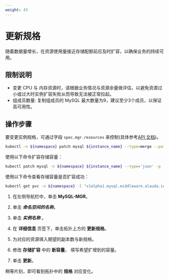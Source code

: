 ```yaml
---
weight: 43
---
```


# 更新规格

随着数据量增长，在资源使用量接近存储配额前应及时扩容，以确保业务的持续可用。

## 限制说明
- 变更 CPU 与 内存资源时，请根据业务情况与资源余量做评估，以避免资源过小或过大时实例扩容失败从而导致无法被正常拉起。
- 组成员数量: 复制组成员的 MySQL 最大数量为9，建议至少3个成员，以保证高可用性。


## 操作步骤

<Tabs>

<Tab label="CLI">

要变更实例规格，可通过字段 `spec.mgr.resources` 来控制(具体参考[API 文档](../../apis/kubernetes_apis/mgr/01-mysql-mgr))。

```bash
kubectl -n ${namespace} patch mysql ${instance_name} --type=merge --patch='{"spec":{"mgr": {"resources":{"server":{"limits":{"cpu": "4","memory":"8Gi"},"requests":{"cpu":"4", "memory":"8Gi"}}}}}}'
```

使用以下命令扩容存储容量：
```bash
kubectl patch mysql -n ${namespace} ${instance_name} --type='json' -p '[{"op":"replace","path":"/spec/mgr/volumeClaimTemplate/spec/resources/requests/storage","value":"${new_storage}"}]'
```

使用以下命令查看存储容量是否扩容成功：
```bash
kubectl get pvc -n ${namespace} -l "v1alpha1.mysql.middleware.alauda.io/cluster=${instance_name}
```
</Tab>
<Tab label="Web Console">

1. 在左侧导航栏中，单击 **MySQL-MGR**。

2. 单击 ***命名空间的名称***。

3. 单击 ***实例名称*** 。

4. 在 **详细信息** 页签下，单击拓扑上方的 **更新规格**。

5. 为对应的资源填入期望的副本数与新规格。

6. 修改 **存储扩容** 中的 **新容量**， 填写希望扩增到的容量。

7. 单击 **更新**。


</Tab>
</Tabs>

稍等片刻，即可看到拓扑中的 **规格** 对应变化。
